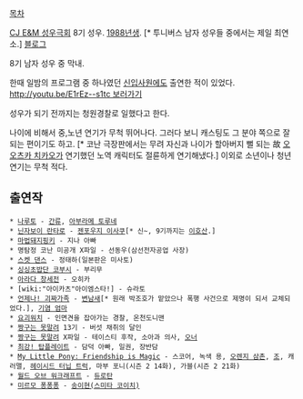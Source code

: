 [[목차]]

[[CJ E&M 성우극회]] 8기 성우. [[1988년]]생. [* 투니버스 남자 성우들 중에서는 제일 최연소.] [http://blog.naver.com/lionksh123 블로그]

8기 남자 성우 중 막내.

한때 일밤의 프로그램 중 하나였던 [[신입사원]]에도 출연한 적이 있었다. [[http://youtu.be/E1rEz--s1tc 보러가기]]

성우가 되기 전까지는 청원경찰로 일했다고 한다.

나이에 비해서 중,노년 연기가 무척 뛰어나다. 그러다 보니 캐스팅도 그 분야 쪽으로 잘 되는 편이기도 하고. [* 코난 극장판에서는 무려 자신과 나이가 할아버지 뻘 되는 故 [[오오츠카 치카오]]가 연기했던 노역 캐릭터도 절륜하게 연기해냈다.] 이외로 소년이나 청년 연기는 무척 적다.  

== 출연작 ==
 * [[나루토]] - [[간류(나루토)|간류]], [[아부라메 토루네]]
 * [[닌자보이 란타로]] - [[젠포우지 이사쿠]][* 신~, 9기까지는 [[이호산]].]
 * [[마법돼지핑키]] - 지나 아빠
 * 명탐정 코난 미공개 X파일 - 선동우(삼선전자공업 사장)
 * [[스켓 댄스]] - 정태하(일본판은 미사토)
 * [[싱싱초밥단 코부시]] - 부리무
 * [[아라다 창세전]] - 오히카
 * [wiki:"아이카츠"아이엠스타!] - 슈라토
 * [[괴짜가족|언제나! 괴짜가족]] - [[오오사와기 하루오|변남새]][* 원래 박조호가 맡았으나 폭행 사건으로 제명이 되서 교체되었다.], [[하나조노 유카|기염 엄마]]
 * [[요괴워치]] - 인면견을 잡아가는 경찰, 온천도니맨
 * [[짱구는 못말려]] 13기 - 버섯 채취의 달인
 * [[짱구는 못말려]] X파일 - 테이스티 후작, 소아과 의사, [[오너]]
 * [[최강! 탑플레이트]] - 담덕 아빠, 일권, 장반담
 * [[My Little Pony: Friendship is Magic]] - 스코어, 녹색 용, [[애플잭/가족 및 친인척#s-2.4|오렌지 삼촌]], [[My Little Pony: Friendship is Magic/기타 조연#s-10|조]], 캐러맬, [[My Little Pony: Friendship is Magic/일회성 캐릭터/시즌 2#s-9|헤이시드 터닙 트럭]], 마부 포니(시즌 2 14화), 가블(시즌 2 21화)
 * [[월드 오브 워크래프트]] - [[듀로탄]]
 * [[미르모 퐁퐁퐁]] - [[송이현(스미타 코이치)]]

